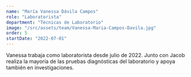 ```yaml
---
name: "María Vanessa Dávila Campos"
role: "Laboratorista"
department: "Técnicas de Laboratorio"
image: "/src/assets/team/Vanessa-Maria-Campos-Davila.jpg"
order: 5
startDate: "2022-07-01"
---
```


Vanessa trabaja como laboratorista desde julio de 2022. Junto con Jacob realiza la mayoría de las pruebas diagnósticas del laboratorio y apoya también en investigaciones.
